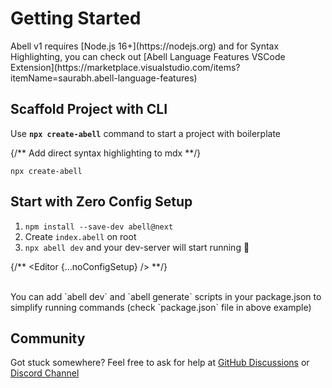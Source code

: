 
# Getting Started

<NoteBlock title="Compatibility Note">
  Abell v1 requires [Node.js 16+](https://nodejs.org) and for Syntax
  Highlighting, you can check out [Abell Language Features VSCode
  Extension](https://marketplace.visualstudio.com/items?itemName=saurabh.abell-language-features)
</NoteBlock>

## Scaffold Project with CLI

Use **`npx create-abell`** command to start a project with boilerplate

{/** Add direct syntax highlighting to mdx **/}

```shell
npx create-abell
```

## Start with Zero Config Setup

1. `npm install --save-dev abell@next`
2. Create `index.abell` on root
3. `npx abell dev` and your dev-server will start running 🥳

{/** <Editor {...noConfigSetup} /> **/}

<br />
You can add `abell dev` and `abell generate` scripts in your package.json to simplify
running commands (check `package.json` file in above example)

## Community

Got stuck somewhere? Feel free to ask for help at [GitHub Discussions](https://github.com/abelljs/abell/discussions) or [Discord Channel](https://discord.gg/ndsVpRG)
